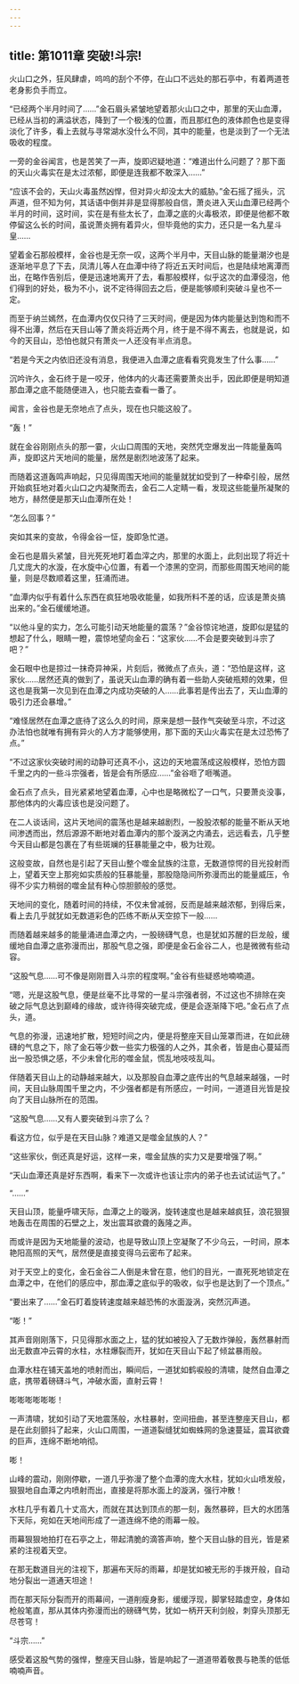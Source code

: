 ```yaml
---
---
---
```

title: 第1011章 突破!斗宗!
---



火山口之外，狂风肆虐，呜呜的刮个不停，在山口不远处的那石亭中，有着两道苍老身影负手而立。

“已经两个半月时间了……”金石眉头紧皱地望着那火山口之中，那里的天山血潭，已经从当初的满溢状态，降到了一个极浅的位置，而且那红色的液体颜色也是变得淡化了许多，看上去就与寻常湖水没什么不同，其中的能量，也是淡到了一个无法吸收的程度。

一旁的金谷闻言，也是苦笑了一声，旋即迟疑地道：“难道出什么问题了？那下面的天山火毒实在是太过浓郁，即便是连我都不敢深入……”

“应该不会的，天山火毒虽然凶悍，但对异火却没太大的威胁。”金石摇了摇头，沉声道，但不知为何，其话语中倒并非是显得那般自信，萧炎进入天山血潭已经两个半月的时间，这时间，实在是有些太长了，血潭之底的火毒极浓，即便是他都不敢停留这么长的时间，虽说萧炎拥有着异火，但毕竟他的实力，还只是一名九星斗皇……

望着金石那般模样，金谷也是无奈一叹，这两个半月中，天目山脉的能量潮汐也是逐渐地平息了下去，凤清儿等人在血潭中待了将近五天时间后，也是陆续地离潭而出，在略作告别后，便是迅速地离开了去，看那般模样，似乎这次的血潭侵泡，他们得到的好处，极为不小，说不定待得回去之后，便是能够顺利突破斗皇也不一定。

而至于纳兰嫣然，在血潭内仅仅只待了三天时间，便是因为体内能量达到饱和而不得不出潭，然后在天目山等了萧炎将近两个月，终于是不得不离去，也就是说，如今的天目山，恐怕也就只有萧炎一人还没有半点消息。

“若是今天之内依旧还没有消息，我便进入血潭之底看看究竟发生了什么事……”

沉吟许久，金石终于是一咬牙，他体内的火毒还需要萧炎出手，因此即便是明知道那血潭之底不能随便进入，也只能去查看一番了。

闻言，金谷也是无奈地点了点头，现在也只能这般了。

“轰！”

就在金谷刚刚点头的那一霎，火山口周围的天地，突然凭空爆发出一阵能量轰鸣声，旋即这片天地间的能量，居然是剧烈地波荡了起来。

而随着这道轰鸣声响起，只见得周围天地间的能量就犹如受到了一种牵引般，居然开始疯狂地对着火山口之内凝聚而去，金石二人定睛一看，发现这些能量所凝聚的地方，赫然便是那天山血潭所在处！

“怎么回事？”

突如其来的变故，令得金谷一怔，旋即急忙道。

金石也是眉头紧皱，目光死死地盯着血滓之内，那里的水面上，此刻出现了将近十几丈庞大的水漩，在水旋中心位置，有着一个漆黑的空洞，而那些周围天地间的能量，则是尽数顺着这里，狂涌而进。

“血潭内似乎有着什么东西在疯狂地吸收能量，如我所料不差的话，应该是萧炎搞出来的。”金石缓缓地道。

“以他斗皇的实力，怎么可能引动天地能量的震荡？”金谷惊诧地道，旋即似是猛的想起了什么，眼睛一瞪，震惊地望向金石：“这家伙……不会是要突破到斗宗了吧？”

金石眼中也是掠过一抹奇异神采，片刻后，微微点了点头，道：“恐怕是这样，这家伙……居然还真的做到了，虽说天山血潭的确有着一些助人突破瓶颊的效果，但这也是我第一次见到在血潭之内成功突破的人……此事若是传出去了，天山血潭的吸引力还会暴增。”

“难怪居然在血潭之底待了这么久的时间，原来是想一鼓作气突破至斗宗，不过这办法怕也就唯有拥有异火的人方才能够使用，那下面的天山火毒实在是太过恐怖了点。”

“不过这家伙突破时闹的动静可还真不小，这边的天地震荡成这般模样，恐怕方圆千里之内的一些斗宗强者，皆是会有所感应……”金谷咂了咂嘴道。

金石点了点头，目光紧紧地望着血潭，心中也是略微松了一口气，只要萧炎没事，那他体内的火毒应该也是没问题了。

在二人谈话间，这片天地间的震荡也是越来越剧烈，一股股浓郁的能量不断从天地间渗透而出，然后源源不断地对着血潭内的那个漩涡之内涌去，远远看去，几乎整今天目山都是包裹在了有些斑斓的狂暴能量之中，极为壮观。

这般变故，自然也是引起了天目山整个噬金鼠族的注意，无数道惊愕的目光投射而上，望着天空上那宛如实质般的狂暴能量，那股隐隐间所弥漫而出的能量威压，令得不少实力稍弱的噬金鼠有种心惊胆颤般的感觉。

天地间的变化，随着时间的持续，不仅未曾减弱，反而是越来越浓郁，到得后来，看上去几乎就犹如无数道彩色的匹练不断从天空掠下一般……

而随着越来越多的能量涌进血潭之内，一股磅礴气息，也是犹如苏醒的巨龙般，缓缓地自血潭之底弥漫而出，那股气息之强，即便是金石金谷二人，也是微微有些动容。

“这股气息……可不像是刚刚晋入斗宗的程度啊。”金谷有些疑惑地喃喃道。

“嗯，光是这股气息，便是丝毫不比寻常的一星斗宗强者弱，不过这也不排除在突破之际气息达到巅峰的缘故，或许待得突破完成，便是会逐渐降下吧。”金石点了点头，道。

气息的弥漫，迅速地扩散，短短时间之内，便是将整座天目山笼罩而进，在如此磅礴的气息之下，除了金石等少数一些实力极强的人之外，其余者，皆是由心蔓延而出一股恐惧之感，不少未曾化形的噬金鼠，慌乱地吱吱乱叫。

伴随着天目山上的动静越来越大，以及那股自血潭之底传出的气息越来越强，一时间，天目山脉周围千里之内，不少强者都是有所感应，一时间，一道道目光皆是投向了天目山脉所在的范围。

“这股气息……又有人要突破到斗宗了么？

看这方位，似乎是在天目山脉？难道又是噬金鼠族的人？”

“这些家伙，倒还真是好运，这样一来，噬金鼠族的实力又是要增强了啊。”

“天山血潭还真是好东西啊，看来下一次或许也该让宗内的弟子也去试试运气了。”

“……”

天目山顶，能量呼啸天际，血潭之上的璇涡，旋转速度也是越来越疯狂，浪花狠狠地轰击在周围的石壁之上，发出震耳欲聋的轰隆之声。

而或许是因为天地能量的波动，也是导致山顶上空凝聚了不少乌云，一时间，原本艳阳高照的天气，居然便是直接变得乌云密布了起来。

对于天空上的变化，金石金谷二人倒是未曾在意，他们的目光，一直死死地锁定在血潭之中，在他们的感应中，那血潭之底似乎的吸收，似乎也是达到了一个顶点。”

“要出来了……”金石盯着旋转速度越来越恐怖的水面漩涡，突然沉声道。

“嘭！”

其声音刚刚落下，只见得那水面之上，猛的犹如被投入了无数炸弹般，轰然暴射而出无数直冲云霄的水柱，水柱爆裂而开，犹如在天目山下起了倾盆暴雨般。

血潭水柱在铺天盖地的喷射而出，瞬间后，一道犹如鹤唳般的清啸，陡然自血潭之底，携带着磅礴斗气，冲破水面，直射云霄！

嘭嘭嘭嘭嘭嘭！

一声清啸，犹如引动了天地震荡般，水柱暴射，空间扭曲，甚至连整座天目山，都是在此刻颤抖了起来，火山口周围，一道道裂缝犹如蜘蛛网的急速蔓延，震耳欲聋的巨声，连绵不断地响彻。

嘭！

山峰的震动，刚刚停歇，一道几乎弥漫了整个血潭的庞大水柱，犹如火山喷发般，狠狠地自血潭之内喷射而出，直接是将那水面上的漩涡，强行冲散！

水柱几乎有着几十丈高大，而就在其达到顶点的那一刻，轰然暴碎，巨大的水团落下天际，宛如在天地间形成了一道连绵不绝的雨幕一般。

雨幕狠狠地拍打在石亭之上，带起清脆的滴答声响，整个天目山脉的目光，皆是紧紧的注视着天空。

在那无数道目光的注视下，那遍布天际的雨幕，却是犹如被无形的手拨开般，自动地分裂出一道通天坦途！

而在那天际分裂而开的雨幕间，一道削瘦身影，缓缓浮现，脚掌轻踏虚空，身体如枪般笔直，那从其体内弥漫而出的磅礴气势，犹如一柄开天利剑般，刺穿头顶那无尽苍穹！

“斗宗……”

感受着这股气势的强悍，整座天目山脉，皆是响起了一道道带着敬畏与艳羡的低低喃喃声音。
